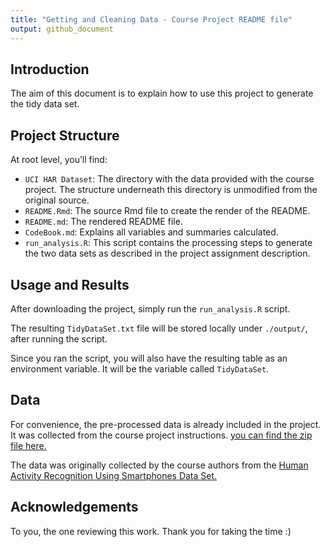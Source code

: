 ```yaml
---
title: "Getting and Cleaning Data - Course Project README file"
output: github_document
---
```


## Introduction

The aim of this document is to explain how to use this project to generate the tidy data set.

## Project Structure

At root level, you'll find:

- `UCI HAR Dataset`: The directory with the data provided with the course project. The structure underneath this directory is unmodified from the original source.
- `README.Rmd`: The source Rmd file to create the render of the README.
- `README.md`: The rendered README file.
- `CodeBook.md`: Explains all variables and summaries calculated.
- `run_analysis.R`: This script contains the processing steps to generate the two data sets as described in the project assignment description.

## Usage and Results

After downloading the project, simply run the `run_analysis.R` script.

The resulting `TidyDataSet.txt` file will be stored locally under `./output/`, after running the script.

Since you ran the script, you will also have the resulting table as an environment variable. It will be the variable called `TidyDataSet`.

## Data

For convenience, the pre-processed data is already included in the project. It was collected from the course project instructions. [you can find the zip file here.](https://d396qusza40orc.cloudfront.net/getdata%2Fprojectfiles%2FUCI%20HAR%20Dataset.zip)

The data was originally collected by the course authors from the [Human Activity Recognition Using Smartphones Data Set.](http://archive.ics.uci.edu/ml/datasets/Human+Activity+Recognition+Using+Smartphones)

## Acknowledgements

To you, the one reviewing this work. Thank you for taking the time :)